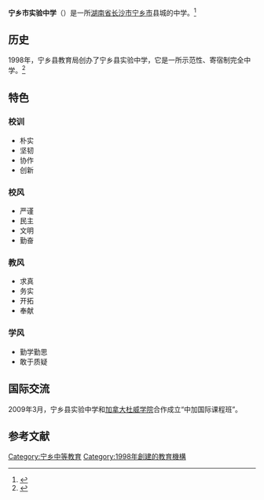 {{多個問題|
{{Primarysources|time=2015-12-14T03:04:12+00:00}}
{{Expand|time=2012-01-24T15:11:55+00:00 }}
{{Refimprove|time=2012-01-24T15:11:55+00:00 }}
}}
{{coord|28.226063|N|112.527809|E|format=dms|region:CN_type:edu|display=title}}
{{Infobox school
| 图像          = 
| 图像说明      = 
| 名称          = 宁乡市实验中学
| 外文名称      = {{lang|en|Ningxiang Experimental High School}}
| 校训          = 朴实、坚韧、协作、创新
| 理念          = 
| 建校          = 1998年
| 闭校          = 
| 复校          = 
| 校庆日        = 
| 类型          = [[私立学校|私立学校]]
| 共学或别学    = 男女共学
| 课程          = 全日制课程
| 单位制或学年制= 学年制
| 学科          = 综合科
| 学期          = 2学期制
| 年级          = 
| 班级          = 
| 创立者        = 
| 党委书记      = 
| 校长          = 
| 副校长        = 
| 教师          = 
| 职工          = 
| 学生          = 
| 面积          = 5.8万平方米
| 建筑面积      = 
| 旧校名        = 
| 刊物          = 
| 隶属          = 
| 学区          = 
| 地址          = {{CHN}}[[湖南省|湖南省]][[长沙市|长沙市]][[宁乡市|宁乡市]]市区
| 邮编          = 
| 网站          = <!-- {{URL| }} -->
| 标志          = <!-- [[Image:|250px]]-->
| 体育项目      = 
| 校色          = 
| 吉祥物        = 
| 宗教          = 
| 脚註          = 
}} 
'''宁乡市实验中学'''（{{lang-en|'''Ningxiang Experimental High School'''}}）是一所[[湖南省|湖南省]][[长沙市|长沙市]][[宁乡市|宁乡市]]县城的中学。<ref>{{cite news |author= |url=http://hn.rednet.cn/c/2013/06/26/3055072.htm |title=宁乡高考一本上线1180人 本科上线率为69.8% |newspaper=红网 |date=2013-06-26 |accessdate=2015-04-19 |archive-date=2015-04-19 |archive-url=https://web.archive.org/web/20150419102502/http://hn.rednet.cn/c/2013/06/26/3055072.htm |dead-url=no }}</ref>

== 历史 ==
1998年，宁乡县教育局创办了宁乡县实验中学，它是一所示范性、寄宿制完全中学。<ref>{{cite news|author=|url=http://www.hunan.gov.cn/ggfw/jyzt/map/gz_43502/201310/t20131025_939511.html|title=宁乡县实验中学|newspaper=湖南省人民政府官方网站|accessdate=2015-04-19|date=2013-10-25|deadurl=yes|archiveurl=https://web.archive.org/web/20150419104806/http://www.hunan.gov.cn/ggfw/jyzt/map/gz_43502/201310/t20131025_939511.html|archivedate=2015-04-19}}</ref>

== 特色 ==
=== 校训 ===
*朴实  
*坚韧  
*协作  
*创新

=== 校风 ===
*严谨  
*民主  
*文明  
*勤奋

=== 教风 ===
*求真  
*务实  
*开拓  
*奉献

=== 学风 ===
*勤学勤思  
*敢于质疑

== 国际交流 ==
2009年3月，宁乡县实验中学和[[加拿大|加拿大]][[杜威学院|杜威学院]]合作成立“中加国际课程班”。

==参考文献==
<div class="references-small">
<references></references>
</div>
{{宁乡县学校名单}}

{{DEFAULTSORT:Ning宁乡}}
[[Category:宁乡中等教育|Category:宁乡中等教育]]
[[Category:1998年創建的教育機構|Category:1998年創建的教育機構]]